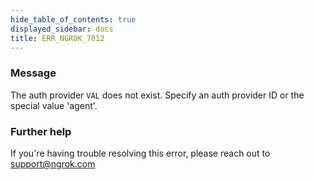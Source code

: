 ```yaml
---
hide_table_of_contents: true
displayed_sidebar: docs
title: ERR_NGROK_7012
---
```




### Message

The auth provider `VAL` does not exist. Specify an auth provider ID or the special value 'agent'.

<ErrorDetails error="err_ngrok_7012" />

### Further help

If you're having trouble resolving this error, please reach out to [support@ngrok.com](mailto:support@ngrok.com?subject=Help%20with%20ERR_NGROK_7012)
